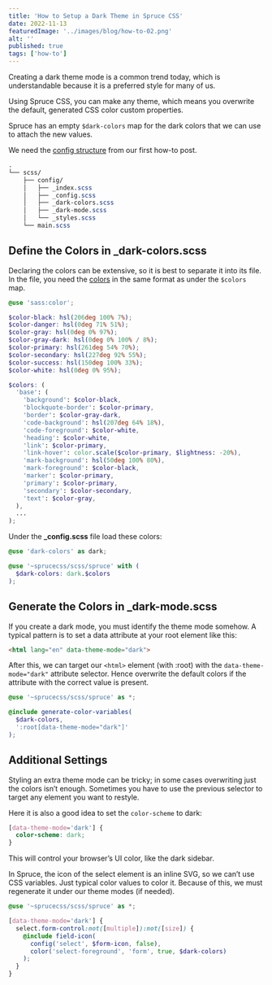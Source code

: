 ```yaml
---
title: 'How to Setup a Dark Theme in Spruce CSS'
date: 2022-11-13
featuredImage: '../images/blog/how-to-02.png'
alt: ''
published: true
tags: ['how-to']
---
```


<p className="lead">Creating a dark theme mode is a common trend today, which is understandable because it is a preferred style for many of us.</p>

Using Spruce CSS, you can make any theme, which means you overwrite the default, generated CSS color custom properties.

Spruce has an empty `$dark-colors` map for the dark colors that we can use to attach the new values.

<Notification type="info">We need the <a href="/blog/how-to-configure-spruce-css-in-your-project">config structure</a> from our first how-to post.</Notification>

```scss
.
└── scss/
    ├── config/
    │   ├── _index.scss
    │   ├── _config.scss
    │   ├── _dark-colors.scss
    │   ├── _dark-mode.scss
    │   └── _styles.scss
    └── main.scss
```

## Define the Colors in _dark-colors.scss

Declaring the colors can be extensive, so it is best to separate it into its file. In the file, you need the [colors](/docs/customization/themes#set-up-the-dark-colors) in the same format as under the `$colors` map.

```scss
@use 'sass:color';

$color-black: hsl(206deg 100% 7%);
$color-danger: hsl(0deg 71% 51%);
$color-gray: hsl(0deg 0% 97%);
$color-gray-dark: hsl(0deg 0% 100% / 8%);
$color-primary: hsl(261deg 54% 70%);
$color-secondary: hsl(227deg 92% 55%);
$color-success: hsl(150deg 100% 33%);
$color-white: hsl(0deg 0% 95%);

$colors: (
  'base': (
    'background': $color-black,
    'blockquote-border': $color-primary,
    'border': $color-gray-dark,
    'code-background': hsl(207deg 64% 18%),
    'code-foreground': $color-white,
    'heading': $color-white,
    'link': $color-primary,
    'link-hover': color.scale($color-primary, $lightness: -20%),
    'mark-background': hsl(50deg 100% 80%),
    'mark-foreground': $color-black,
    'marker': $color-primary,
    'primary': $color-primary,
    'secondary': $color-secondary,
    'text': $color-gray,
  ),
  ...
);
```

Under the **_config.scss** file load these colors:

```scss
@use 'dark-colors' as dark;

@use '~sprucecss/scss/spruce' with (
  $dark-colors: dark.$colors
);
```

## Generate the Colors in _dark-mode.scss

If you create a dark mode, you must identify the theme mode somehow. A typical pattern is to set a data attribute at your root element like this:

```html
<html lang="en" data-theme-mode="dark">
```

After this, we can target our `<html>` element (with :root) with the `data-theme-mode="dark"` attribute selector. Hence overwrite the default colors if the attribute with the correct value is present.

```scss
@use '~sprucecss/scss/spruce' as *;

@include generate-color-variables(
  $dark-colors,
  ':root[data-theme-mode="dark"]'
);
```

## Additional Settings

Styling an extra theme mode can be tricky; in some cases overwriting just the colors isn’t enough. Sometimes you have to use the previous selector to target any element you want to restyle.

Here it is also a good idea to set the `color-scheme` to dark:

```scss
[data-theme-mode='dark'] {
  color-scheme: dark;
}
```

This will control your browser’s UI color, like the dark sidebar.

In Spruce, the icon of the select element is an inline SVG, so we can’t use CSS variables. Just typical color values to color it. Because of this, we must regenerate it under our theme modes (if needed).

```scss
@use '~sprucecss/scss/spruce' as *;

[data-theme-mode='dark'] {
  select.form-control:not([multiple]):not([size]) {
    @include field-icon(
      config('select', $form-icon, false),
      color('select-foreground', 'form', true, $dark-colors)
    );
  }
}
```
